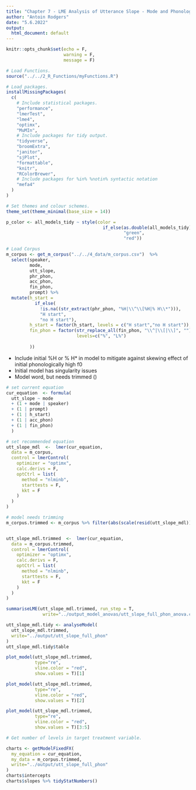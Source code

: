```yaml
---
title: "Chapter 7 - LME Analysis of Utterance Slope - Mode and Phonology"
author: "Antoin Rodgers"
date: "5.6.2022"
output:
  html_document: default
---
```


```r
knitr::opts_chunk$set(echo = F,
                      warning = F,
                      message = F)

# Load Functions.
source("../../2_R_Functions/myFunctions.R")
```


```r
# Load packages.
installMissingPackages(
  c(
    # Include statistical packages.
    "performance",
    "lmerTest",
    "lme4",
    "optimx",
    "MuMIn",
    # Include packages for tidy output.
    "tidyverse",
    "broomExtra",
    "janitor",
    "sjPlot",
    "formattable",
    "knitr",
    "RColorBrewer",
    # Include packages for %in% %notin% syntactic notation
    "mefa4"
  )
)

# Set themes and colour schemes.
theme_set(theme_minimal(base_size = 14))

p_color <- all_models_tidy ~ style(color =
                                     if_else(as.double(all_models_tidy) < 0.05,
                                             "green",
                                             "red"))
```


```r
# Load Corpus
m_corpus <- get_m_corpus("../../4_data/m_corpus.csv")  %>%
  select(speaker,
         mode,
         utt_slope,
         phr_phon,
         acc_phon,
         fin_phon,
         prompt) %>%
  mutate(h_start =
           if_else(
             !is.na((str_extract(phr_phon, "%H|\\^\\[%H|% H\\*"))),
             "H start",
             "no H start"),
         h_start = factor(h_start, levels = c("H start","no H start")),
         fin_phon = factor(str_replace_all(fin_phon, "\\^|\\[|\\]", ""),
                           levels=c("%", "L%")
           
         ))


```

- Include initial %H or % H* in model to mitigate against skewing effect of initial phonologically high f0
- Initial model has singularity issues
- Model word, but needs trimmed ()

```r
# set current equation
cur_equation  <- formula(
  utt_slope ~ mode
  + (1 + mode | speaker)
  + (1 | prompt)
  + (1 | h_start)
  + (1 | acc_phon)
  + (1 | fin_phon)
  )

```

```r
# set recommended equation
utt_slope_mdl  <-  lmer(cur_equation,
  data = m_corpus,
  control = lmerControl(
    optimizer = "optimx",
    calc.derivs = F,
    optCtrl = list(
      method = "nlminb",
      starttests = F,
      kkt = F
    )
  )
)

# model needs trimming
m_corpus.trimmed <- m_corpus %>% filter(abs(scale(resid(utt_slope_mdl))) <= 3)


utt_slope_mdl.trimmed  <-  lmer(cur_equation,
  data = m_corpus.trimmed,
  control = lmerControl(
    optimizer = "optimx",
    calc.derivs = F,
    optCtrl = list(
      method = "nlminb",
      starttests = F,
      kkt = F
    )
  )
)

summariseLME(utt_slope_mdl.trimmed, run_step = T,
              write="../output_model_anovas/utt_slope_full_phon_anova.csv")
```

```r
utt_slope_mdl.tidy <- analyseModel(
  utt_slope_mdl.trimmed,
  write="../output/utt_slope_full_phon"
)
utt_slope_mdl.tidy$table
```

```r
plot_model(utt_slope_mdl.trimmed,
           type="re",
           vline.color = "red",
           show.values = T)[1]
```

```r
plot_model(utt_slope_mdl.trimmed,
           type="re",
           vline.color = "red",
           show.values = T)[2]
```

```r
plot_model(utt_slope_mdl.trimmed,
           type="re",
           vline.color = "red",
           show.values = T)[3:5]
```


```r
# Get number of levels in target treatment variable.

charts <- getModelFixedFX(
  my_equation = cur_equation,
  my_data = m_corpus.trimmed,
  write="../output/utt_slope_full_phon"
)
charts$intercepts
charts$slopes %>% tidyStatNumbers()

```
